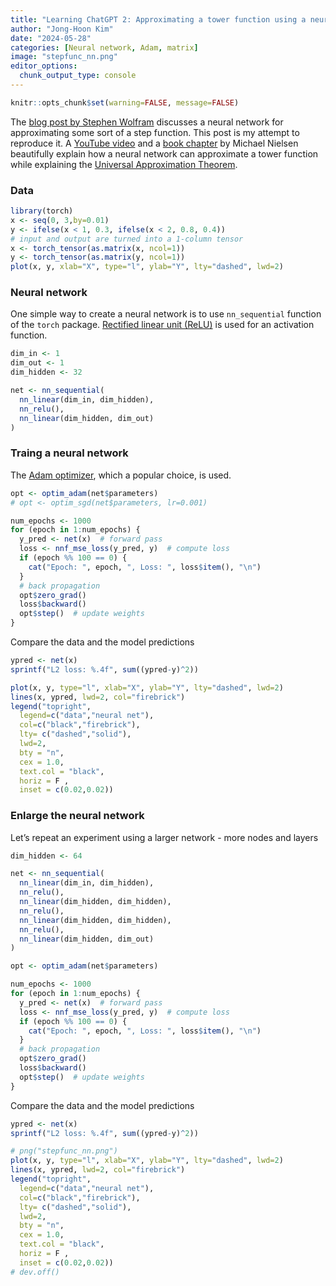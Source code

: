 ```yaml
---
title: "Learning ChatGPT 2: Approximating a tower function using a neural net"
author: "Jong-Hoon Kim"
date: "2024-05-28"
categories: [Neural network, Adam, matrix]
image: "stepfunc_nn.png"
editor_options: 
  chunk_output_type: console
---
```


```r
knitr::opts_chunk$set(warning=FALSE, message=FALSE) 
```

The [blog post by Stephen Wolfram](https://writings.stephenwolfram.com/2023/02/what-is-chatgpt-doing-and-why-does-it-work/) discusses a neural network for approximating some sort of a step function. This post is my attempt to reproduce it. A [YouTube video](https://www.youtube.com/watch?v=Ijqkc7OLenI) and a [book chapter](http://neuralnetworksanddeeplearning.com/chap4.html) by Michael Nielsen beautifully explain how a neural network can approximate a tower function while explaining the [Universal Approximation Theorem](https://en.wikipedia.org/wiki/Universal_approximation_theorem).

### Data

```r
library(torch)
x <- seq(0, 3,by=0.01)
y <- ifelse(x < 1, 0.3, ifelse(x < 2, 0.8, 0.4))
# input and output are turned into a 1-column tensor  
x <- torch_tensor(as.matrix(x, ncol=1))
y <- torch_tensor(as.matrix(y, ncol=1))
plot(x, y, xlab="X", type="l", ylab="Y", lty="dashed", lwd=2)
```

### Neural network

One simple way to create a neural network is to use `nn_sequential` function of the `torch` package. [Rectified linear unit (ReLU)](https://en.wikipedia.org/wiki/Rectifier_(neural_networks)) is used for an activation function.

```r
dim_in <- 1
dim_out <- 1
dim_hidden <- 32

net <- nn_sequential(
  nn_linear(dim_in, dim_hidden),
  nn_relu(),
  nn_linear(dim_hidden, dim_out)
)
```

### Traing a neural network

The [Adam optimizer](https://arxiv.org/abs/1412.6980), which a popular choice, is used.

```r
opt <- optim_adam(net$parameters)
# opt <- optim_sgd(net$parameters, lr=0.001)
```

```r
num_epochs <- 1000
for (epoch in 1:num_epochs) {
  y_pred <- net(x)  # forward pass
  loss <- nnf_mse_loss(y_pred, y)  # compute loss 
  if (epoch %% 100 == 0) { 
    cat("Epoch: ", epoch, ", Loss: ", loss$item(), "\n")
  }
  # back propagation 
  opt$zero_grad()
  loss$backward()
  opt$step()  # update weights
}
```

Compare the data and the model predictions

```r
ypred <- net(x)
sprintf("L2 loss: %.4f", sum((ypred-y)^2))

plot(x, y, type="l", xlab="X", ylab="Y", lty="dashed", lwd=2)
lines(x, ypred, lwd=2, col="firebrick")
legend("topright", 
  legend=c("data","neural net"), 
  col=c("black","firebrick"), 
  lty= c("dashed","solid"),
  lwd=2, 
  bty = "n", 
  cex = 1.0, 
  text.col = "black", 
  horiz = F , 
  inset = c(0.02,0.02))
```

### Enlarge the neural network

Let's repeat an experiment using a larger network - more nodes and layers

```r
dim_hidden <- 64

net <- nn_sequential(
  nn_linear(dim_in, dim_hidden),
  nn_relu(),
  nn_linear(dim_hidden, dim_hidden),
  nn_relu(),
  nn_linear(dim_hidden, dim_hidden),
  nn_relu(),
  nn_linear(dim_hidden, dim_out)
)
```

```r
opt <- optim_adam(net$parameters)
```

```r
num_epochs <- 1000
for (epoch in 1:num_epochs) {
  y_pred <- net(x)  # forward pass
  loss <- nnf_mse_loss(y_pred, y)  # compute loss 
  if (epoch %% 100 == 0) { 
    cat("Epoch: ", epoch, ", Loss: ", loss$item(), "\n")
  }
  # back propagation 
  opt$zero_grad()
  loss$backward()
  opt$step()  # update weights
}
```

Compare the data and the model predictions

```r
ypred <- net(x)
sprintf("L2 loss: %.4f", sum((ypred-y)^2))

# png("stepfunc_nn.png")
plot(x, y, type="l", xlab="X", ylab="Y", lty="dashed", lwd=2)
lines(x, ypred, lwd=2, col="firebrick")
legend("topright", 
  legend=c("data","neural net"), 
  col=c("black","firebrick"), 
  lty= c("dashed","solid"),
  lwd=2, 
  bty = "n", 
  cex = 1.0, 
  text.col = "black", 
  horiz = F , 
  inset = c(0.02,0.02))
# dev.off()
```
